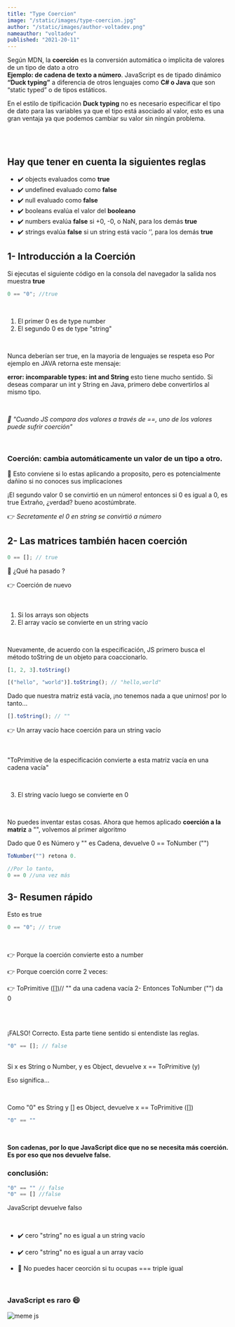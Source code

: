 ```yaml
---
title: "Type Coercion"
image: "/static/images/type-coercion.jpg"
author: "/static/images/author-voltadev.png"
nameauthor: "voltadev"
published: "2021-20-11"
---
```


Según MDN, la **coerción** es la conversión automática o implicita de valores de un tipo de dato a otro <br/> **Ejemplo: de cadena de texto a número**.
JavaScript es de tipado dinámico **“Duck typing”** a diferencia de otros lenguajes como **C# o Java** que son “static typed” o de tipos estáticos.

En el estilo de tipificación **Duck typing** no es necesario especificar el tipo de dato para las variables ya que el tipo está asociado al valor, esto es una gran ventaja ya que podemos cambiar su valor sin ningún problema.

<br />
<br />

## Hay que tener en cuenta la siguientes reglas

- <span className="list-icon">✔️</span> objects evaluados como <b>true</b>
- <span className="list-icon">✔️</span> undefined evaluado como <b>false</b>
- <span className="list-icon">✔️</span> null evaluado como <b>false</b>
- <span className="list-icon">✔️</span> booleans evalúa el valor del <b>
    booleano
  </b>
- <span className="list-icon">✔️</span> numbers evalúa <b>false</b> si +0, -0, o
  NaN, para los demás <b>true</b>
- <span className="list-icon">✔️</span> strings evalúa <b>false</b> si un string
  está vacío ‘’, para los demás <b>true</b>

## 1- Introducción a la Coerción

Si ejecutas el siguiente código en la consola del navegador la salida nos muestra **true**

```js
0 == "0"; //true
```

<br />

1. El primer 0 es de type number
2. El segundo 0 es de type "string"

<br />

Nunca deberían ser true, en la mayoria de lenguajes se respeta eso
Por ejemplo en JAVA retorna este mensaje:

**error: incomparable types: int and String** esto tiene mucho sentido. Si deseas comparar un int y String en Java, primero debe convertirlos al mismo tipo.

<br />

<p>
  <i>
    <span className="list-icon">🚧 </span>"Cuando JS compara dos valores a
    través de ==, uno de los valores puede sufrir coerción"
  </i>
</p>

<br />

### Coerción: cambia automáticamente un valor de un tipo a otro.

<p>
  <span className="list-icon">🛑</span>
  Esto conviene si lo estas aplicando a proposito, pero es potencialmente dañino
  si no conoces sus implicaciones
</p>

¡El segundo valor 0 se convirtió en un número!
entonces si 0 es igual a 0, es true
Extraño, ¿verdad? bueno acostúmbrate.

<span className="list-icon">👉 </span>
<i>Secretamente el 0 en string se convirtió a número </i>

## 2- Las matrices también hacen coerción

```js
0 == []; // true
```

<p>
  <span className="list-icon">🤔 </span>¿Qué ha pasado ?
</p>

<p>
  <span className="list-icon">👉 </span>Coerción de nuevo
</p>

<br />

1. Si los arrays son objects
2. El array vacío se convierte en un string vacío

<br />

Nuevamente, de acuerdo con la especificación, JS primero busca el método toString de un objeto para coaccionarlo.

```JavaScript
[1, 2, 3].toString()

[("hello", "world")].toString(); // "hello,world"
```

Dado que nuestra matriz está vacía, ¡no tenemos nada a que unirnos! por lo tanto...

```js
[].toString(); // ""
```

<p>
  <span className="list-icon">👉 </span>
  Un array vacío hace coerción para un string vacío
</p>

<br />

"ToPrimitive de la especificación convierte a esta matriz vacía en una cadena vacía"

<br />

3. El string vacío luego se convierte en 0

<br />

No puedes inventar estas cosas. Ahora que hemos aplicado **coerción a la matriz** a "", volvemos al primer algoritmo

Dado que 0 es Número y "" es Cadena, devuelve 0 == ToNumber ("")

```js
ToNumber("") retona 0.

//Por lo tanto,
0 == 0 //una vez más
```

## 3- Resumen rápido

Esto es true

```js
0 == "0"; // true
```

<br />

<p>
  <span className="list-icon">👉 </span>
  Porque la coerción convierte esto a number
</p>

<p>
  <span className="list-icon">👉 </span>
  Porque coerción corre 2 veces:
</p>

<p>
  <span className="list-icon">👉 </span>
  ToPrimitive ([])// "" da una cadena vacía 2- Entonces ToNumber ("") da 0
</p>

<br />

<br />

¡FALSO! Correcto. Esta parte tiene sentido si entendiste las reglas.

```js
"0" == []; // false
```

<br />
Si x es String o Number, y es Object, devuelve x == ToPrimitive (y)

<br />

Eso significa...

<br />

Como "0" es String y [] es Object, devuelve x == ToPrimitive ([])

```JavaScript
"0" == ""
```

<br />

**Son cadenas, por lo que JavaScript dice que no se necesita más coerción. Es por eso que nos devuelve false.**

### conclusión:

```JavaScript
"0" == "" // false
"0" == [] //false
```

JavaScript devuelve falso

<br />

- <span className="list-icon">✔️</span> cero "string" no es igual a un string vacío
- <span className="list-icon">✔️</span> cero "string" no es igual a un array vacío

- <span className="list-icon">👀 </span> No puedes hacer ceorción si tu ocupas ===
  triple igual

<br />

### JavaScript es raro 😄

![meme js](/static/images/meme-js.png "meme js")
